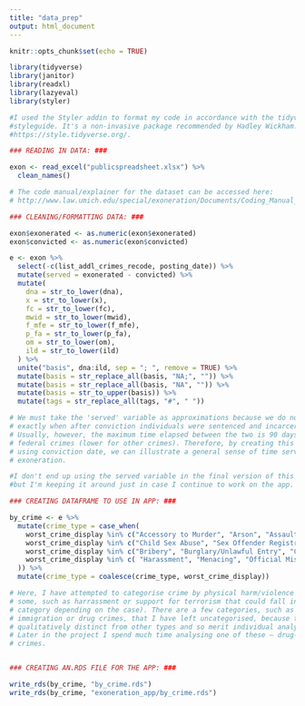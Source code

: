 ```yaml
---
title: "data_prep"
output: html_document
---
```


```r
knitr::opts_chunk$set(echo = TRUE)

library(tidyverse)
library(janitor)
library(readxl)
library(lazyeval)
library(styler)

#I used the Styler addin to format my code in accordance with the tidyverse
#styleguide. It's a non-invasive package recommended by Hadley Wickham. See:
#https://style.tidyverse.org/.
```

```r
### READING IN DATA: ###

exon <- read_excel("publicspreadsheet.xlsx") %>%
  clean_names()

# The code manual/explainer for the dataset can be accessed here:
# http://www.law.umich.edu/special/exoneration/Documents/Coding_Manual_Public.pdf
```


```r
### CLEANING/FORMATTING DATA: ###

exon$exonerated <- as.numeric(exon$exonerated)
exon$convicted <- as.numeric(exon$convicted)

e <- exon %>%
  select(-c(list_addl_crimes_recode, posting_date)) %>%
  mutate(served = exonerated - convicted) %>%
  mutate(
    dna = str_to_lower(dna), 
    x = str_to_lower(x), 
    fc = str_to_lower(fc), 
    mwid = str_to_lower(mwid),
    f_mfe = str_to_lower(f_mfe), 
    p_fa = str_to_lower(p_fa), 
    om = str_to_lower(om),
    ild = str_to_lower(ild)
  ) %>%
  unite("basis", dna:ild, sep = "; ", remove = TRUE) %>%
  mutate(basis = str_replace_all(basis, "NA;", "")) %>%
  mutate(basis = str_replace_all(basis, "NA", "")) %>%
  mutate(basis = str_to_upper(basis)) %>%
  mutate(tags = str_replace_all(tags, "#", " "))

# We must take the 'served' variable as approximations because we do not know
# exactly when after conviction individuals were sentenced and incarcerated.
# Usually, however, the maximum time elapsed between the two is 90 days for
# federal crimes (lower for other crimes). Therefore, by creating this variable
# using conviction date, we can illustrate a general sense of time served before
# exoneration. 

#I don't end up using the served variable in the final version of this project,
#but I'm keeping it around just in case I continue to work on the app.
```

```r
### CREATING DATAFRAME TO USE IN APP: ###

by_crime <- e %>%
  mutate(crime_type = case_when(
    worst_crime_display %in% c("Accessory to Murder", "Arson", "Assault", "Attempt, Violent", "Attempted Murder", "Child Abuse", "Dependent Adult Abuse", "Kidnapping", "Manslaughter", "Murder", "Other Violent Felony", "Robbery") ~ "Violent Crimes (Non-Sexual)",
    worst_crime_display %in% c("Child Sex Abuse", "Sex Offender Registration", "Sexual Assault") ~ "Violent Crimes (Sexual)",
    worst_crime_display %in% c("Bribery", "Burglary/Unlawful Entry", "Conspiracy", "Destruction of Property", "Failure to Pay Child Support", "Filing a False Report", "Forgery", "Fraud", "Obstruction of Justice", "Other Nonviolent Felony", "Perjury", "Possession of Stolen Property", "Solicitation", "Tax Evasion/Fraud", "Theft", "Traffic Offense", "Threats") ~ "Non-Violent Crimes",
    worst_crime_display %in% c( "Harassment", "Menacing", "Official Misconduct", "Stalking", "Supporting Terrorism") ~ "Vary-by-Case Crimes"
  )) %>%
  mutate(crime_type = coalesce(crime_type, worst_crime_display))

# Here, I have attempted to categorise crime by physical harm/violence (with
# some, such as harrassment or support for terrorism that could fall into either
# category depending on the case). There are a few categories, such as
# immigration or drug crimes, that I have left uncategorised, because they are
# qualitatively distinct from other types and so merit individual analysis.
# Later in the project I spend much time analysing one of these — drug-related
# crimes.


### CREATING AN.RDS FILE FOR THE APP: ###

write_rds(by_crime, "by_crime.rds")
write_rds(by_crime, "exoneration_app/by_crime.rds")
```

